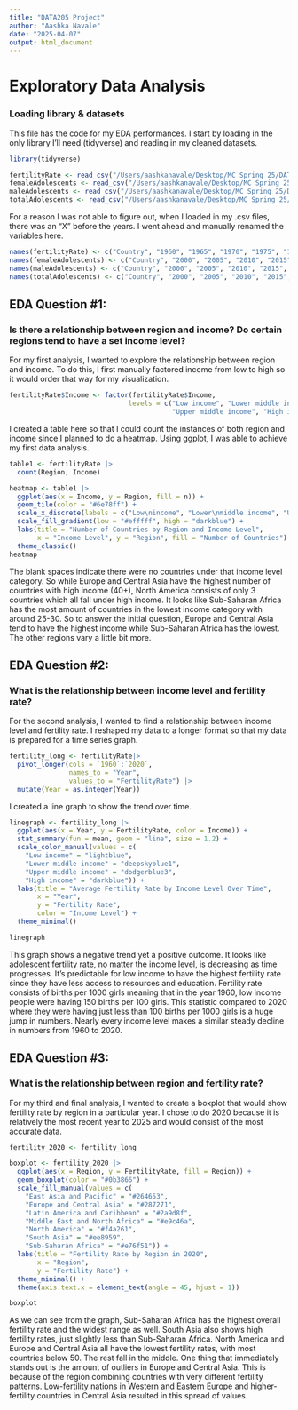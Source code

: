 ```yaml
---
title: "DATA205 Project"
author: "Aashka Navale"
date: "2025-04-07"
output: html_document
---
```


# Exploratory Data Analysis

### Loading library & datasets

This file has the code for my EDA performances. I start by loading in the only library I'll need (tidyverse) and reading in my cleaned datasets. 

```r
library(tidyverse)
```

```r
fertilityRate <- read_csv("/Users/aashkanavale/Desktop/MC Spring 25/DATA205/Project/Datasets/Cleaned Data/fertilityRate.csv")
femaleAdolescents <- read_csv("/Users/aashkanavale/Desktop/MC Spring 25/DATA205/Project/Datasets/Cleaned Data/femaleAdolescents.csv")
maleAdolescents <- read_csv("/Users/aashkanavale/Desktop/MC Spring 25/DATA205/Project/Datasets/Cleaned Data/maleAdolescents.csv")
totalAdolescents <- read_csv("/Users/aashkanavale/Desktop/MC Spring 25/DATA205/Project/Datasets/Cleaned Data/totalAdolescents.csv")
```

For a reason I was not able to figure out, when I loaded in my .csv files, there was an "X" before the years. I went ahead and manually renamed the variables here. 

```r
names(fertilityRate) <- c("Country", "1960", "1965", "1970", "1975", "1980", "1985", "1990", "1995", "2000", "2005", "2010", "2015", "2020", "Region", "Income")
names(femaleAdolescents) <- c("Country", "2000", "2005", "2010", "2015", "2020", "Region", "Income")
names(maleAdolescents) <- c("Country", "2000", "2005", "2010", "2015", "2020", "Region", "Income")
names(totalAdolescents) <- c("Country", "2000", "2005", "2010", "2015", "2020", "Region", "Income")
```

## EDA Question #1:
### Is there a relationship between region and income? Do certain regions tend to have a set income level?

For my first analysis, I wanted to explore the relationship between region and income. To do this, I first manually factored income from low to high so it would order that way for my visualization.  

```r
fertilityRate$Income <- factor(fertilityRate$Income, 
                              levels = c("Low income", "Lower middle income", 
                                         "Upper middle income", "High income"))
```

I created a table here so that I could count the instances of both region and income since I planned to do a heatmap. Using ggplot, I was able to achieve my first data analysis. 

```r
table1 <- fertilityRate |>
  count(Region, Income)

heatmap <- table1 |>
  ggplot(aes(x = Income, y = Region, fill = n)) +
  geom_tile(color = "#6e78ff") +
  scale_x_discrete(labels = c("Low\nincome", "Lower\nmiddle income", "Upper\nmiddle income", "High\nincome")) +
  scale_fill_gradient(low = "#efffff", high = "darkblue") +
  labs(title = "Number of Countries by Region and Income Level",
       x = "Income Level", y = "Region", fill = "Number of Countries") +
  theme_classic()
heatmap
```

The blank spaces indicate there were no countries under that income level category. So while Europe and Central Asia have the highest number of countries with high income (40+), North America consists of only 3 countries which all fall under high income. It looks like Sub-Saharan Africa has the most amount of countries in the lowest income category with around 25-30. So to answer the initial question, Europe and Central Asia tend to have the highest income while Sub-Saharan Africa has the lowest. The other regions vary a little bit more. 

## EDA Question #2:
### What is the relationship between income level and fertility rate?

For the second analysis, I wanted to find a relationship between income level and fertility rate. I reshaped my data to a longer format so that my data is prepared for a time series graph.

```r
fertility_long <- fertilityRate|>
  pivot_longer(cols = `1960`:`2020`, 
               names_to = "Year", 
               values_to = "FertilityRate") |>
  mutate(Year = as.integer(Year))
```

I created a line graph to show the trend over time.

```r
linegraph <- fertility_long |>
  ggplot(aes(x = Year, y = FertilityRate, color = Income)) +
  stat_summary(fun = mean, geom = "line", size = 1.2) +
  scale_color_manual(values = c(
    "Low income" = "lightblue",
    "Lower middle income" = "deepskyblue1",
    "Upper middle income" = "dodgerblue3",
    "High income" = "darkblue")) +
  labs(title = "Average Fertility Rate by Income Level Over Time",
       x = "Year",
       y = "Fertility Rate",
       color = "Income Level") +
  theme_minimal()

linegraph
```

This graph shows a negative trend yet a positive outcome. It looks like adolescent fertility rate, no matter the income level, is decreasing as time progresses. It's predictable for low income to have the highest fertility rate since they have less access to resources and education. Fertility rate consists of births per 1000 girls meaning that in the year 1960, low income people were having 150 births per 100 girls. This statistic compared to 2020 where they were having just less than 100 births per 1000 girls is a huge jump in numbers. Nearly every income level makes a similar steady decline in numbers from 1960 to 2020.

## EDA Question #3:
### What is the relationship between region and fertility rate?

For my third and final analysis, I wanted to create a boxplot that would show fertility rate by region in a particular year. I chose to do 2020 because it is relatively the most recent year to 2025 and would consist of the most accurate data. 

```r
fertility_2020 <- fertility_long

boxplot <- fertility_2020 |>
  ggplot(aes(x = Region, y = FertilityRate, fill = Region)) +
  geom_boxplot(color = "#0b3866") +
  scale_fill_manual(values = c(
    "East Asia and Pacific" = "#264653",        
    "Europe and Central Asia" = "#287271",
    "Latin America and Caribbean" = "#2a9d8f",
    "Middle East and North Africa" = "#e9c46a",
    "North America" = "#f4a261",
    "South Asia" = "#ee8959",
    "Sub-Saharan Africa" = "#e76f51")) +
  labs(title = "Fertility Rate by Region in 2020",
       x = "Region",
       y = "Fertility Rate") +
  theme_minimal() +
  theme(axis.text.x = element_text(angle = 45, hjust = 1))

boxplot
```

As we can see from the graph, Sub-Saharan Africa has the highest overall fertility rate and the widest range as well. South Asia also shows high fertility rates, just slightly less than Sub-Saharan Africa. North America and Europe and Central Asia all have the lowest fertility rates, with most countries below 50. The rest fall in the middle. One thing that immediately stands out is the amount of outliers in Europe and Central Asia. This is because of the region combining countries with very different fertility patterns. Low-fertility nations in Western and Eastern Europe and higher-fertility countries in Central Asia resulted in this spread of values. 

